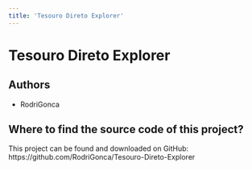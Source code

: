 ```yaml
---
title: 'Tesouro Direto Explorer'
---
```


# Tesouro Direto Explorer

## Authors

- RodriGonca

## Where to find the source code of this project?
This project can be found and downloaded on GitHub: https://github.com/RodriGonca/Tesouro-Direto-Explorer
